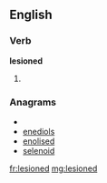 ==English==

===Verb===
'''lesioned'''

# {{past of|[[lesion]]}}

===Anagrams===
* {{alphagram|deeilnos}}
* [[enediols#English|enediols]]
* [[enolised#English|enolised]]
* [[selenoid#English|selenoid]]

[[fr:lesioned]]
[[mg:lesioned]]